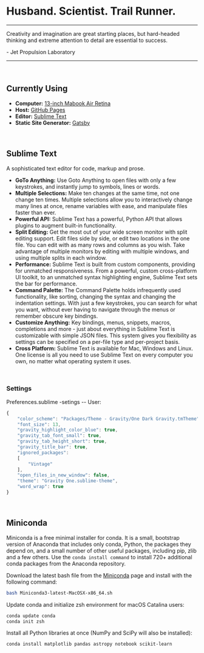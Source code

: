 
<Jumbotron>
  <h1 className="text-center">Husband. Scientist. Trail Runner.</h1>
  <hr/>
  <p className="text-muted">
  	Creativity and imagination are great starting places, but hard-headed thinking and extreme attention to detail are essential to success.
  </p>
  <p className="text-muted text-right">- Jet Propulsion Laboratory</p>
  <hr/>
</Jumbotron>

<br/>

## Currently Using

- **Computer:** [13-inch Mabook Air Retina](https://www.apple.com)
- **Host:** [GitHub Pages](https://pages.github.com)
- **Editor:** [Sublime Text](https://www.sublimetext.com)
- **Static Site Generator:** [Gatsby](https://www.gatsbyjs.org)

<br/>

## Sublime Text

A sophisticated text editor for code, markup and prose.

- **GoTo Anything:** Use Goto Anything to open files with only a few keystrokes, and instantly jump to symbols, lines or words.
- **Multiple Selections:** Make ten changes at the same time, not one change ten times. Multiple selections allow you to interactively change many lines at once, rename variables with ease, and manipulate files faster than ever.
- **Powerful API:** Sublime Text has a powerful, Python API that allows plugins to augment built-in functionality.
- **Split Editing:** Get the most out of your wide screen monitor with split editing support. Edit files side by side, or edit two locations in the one file. You can edit with as many rows and columns as you wish. Take advantage of multiple monitors by editing with multiple windows, and using multiple splits in each window.
- **Performance:** Sublime Text is built from custom components, providing for unmatched responsiveness. From a powerful, custom cross-platform UI toolkit, to an unmatched syntax highlighting engine, Sublime Text sets the bar for performance.
- **Command Palette:** The Command Palette holds infrequently used functionality, like sorting, changing the syntax and changing the indentation settings. With just a few keystrokes, you can search for what you want, without ever having to navigate through the menus or remember obscure key bindings.
- **Customize Anything:** Key bindings, menus, snippets, macros, completions and more - just about everything in Sublime Text is customizable with simple JSON files. This system gives you flexibility as settings can be specified on a per-file type and per-project basis.
- **Cross Platform:** Sublime Text is available for Mac, Windows and Linux. One license is all you need to use Sublime Text on every computer you own, no matter what operating system it uses.

<br/>

### Settings

Preferences.sublime -setings -- User:

```js
{
	"color_scheme": "Packages/Theme - Gravity/One Dark Gravity.tmTheme",
	"font_size": 13,
	"gravity_highlight_color_blue": true,
	"gravity_tab_font_small": true,
	"gravity_tab_height_short": true,
	"gravity_title_bar": true,
	"ignored_packages":
	[
		"Vintage"
	],
	"open_files_in_new_window": false,
	"theme": "Gravity One.sublime-theme",
	"word_wrap": true
}
```

<br/>

## Miniconda

Miniconda is a free minimal installer for conda. It is a small, bootstrap version of Anaconda that includes only conda, Python, the packages they depend on, and a small number of other useful packages, including pip, zlib and a few others. Use the `conda install command` to install 720+ additional conda packages from the Anaconda repository.

Download the latest bash file from the [Miniconda](https://docs.conda.io/en/latest/miniconda.html) page and install with the following command:

```bash
bash Miniconda3-latest-MacOSX-x86_64.sh
```

Update conda and initialize zsh environment for macOS Catalina users:

```bash
conda update conda
conda init zsh
```

Install all Python libraries at once (NumPy and SciPy will also be installed):

```bash
conda install matplotlib pandas astropy notebook scikit-learn
```